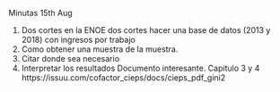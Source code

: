 Minutas 15th Aug

1. Dos cortes en la ENOE dos cortes hacer una base de datos (2013 y 2018) con ingresos por trabajo
2. Como obtener una muestra de la muestra.
3. Citar donde sea necesario
4. Interpretar los resultados
Documento interesante. Capitulo 3 y 4
https://issuu.com/cofactor_cieps/docs/cieps_pdf_gini2